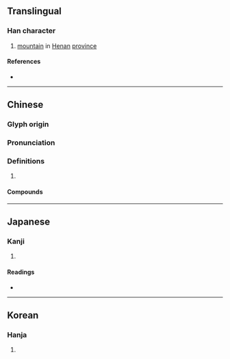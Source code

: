 {{character info/new}}
==Translingual==

===Han character===
{{Han char|rn=46|rad=山|as=08|sn=11|four=24727|canj=UKKB|ids=⿰山肴}}

# [[mountain]] in [[Henan]] [[province]]

====References====
* {{Han ref|kx=0314.340|dkj=08206|dj=0615.200|hdz=10781.070|uh=5D24|ud=23844|bh=B15C|bd=45404}}

----

==Chinese==
{{zh-forms}}

===Glyph origin===
{{Han etym}}

===Pronunciation===
{{zh-pron
|m=崤
|c=ngaau4
|mc=y
|oc=y
|cat=
}}

===Definitions===
{{zh-hanzi}}

# {{rfdef|zh}}

====Compounds====
{{zh-der|崤函|崤山|崤谷}}

----

==Japanese==

===Kanji===
{{ja-kanji|grade=|rs=山08}}

# {{defn|lang=ja|sort=山08}}

====Readings====
* {{ja-readings|on=[[こう]] (kō), [[ぎょう]] (gyō), [[ごう]] (gō)|kun=}}

----

==Korean==

===Hanja===
{{ko-hanja|hangeul=효|rv=hyo|mr=hyo|y=hyo}}

# {{defn|lang=ko|sort=山08}}
